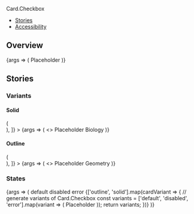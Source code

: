 


<Meta title="Components/Card2/Checkbox" component={Card.Checkbox} />

<PageHeader>Card.Checkbox</PageHeader>

- [Stories](#stories)
- [Accessibility](#accessibility)

## Overview

<Canvas>
  <Story name="Default">
    {args => (
      <Card.Checkbox {...args} width="150px" height="150px">
        <Card.CheckboxIndicator slot="top-left" />
        <Flex justifyContent="center" alignItems="center" fullHeight>
          <Text color="text-gray-50" size="xsmall" weight="bold">
            Placeholder
          </Text>
        </Flex>
      </Card.Checkbox>
    )}
  </Story>
</Canvas>

<ArgsTable story="Default" />

## Stories

### Variants

#### Solid

<Canvas>
  <Story
    name="Solid"
    decorators={[
      Story => (
        <div
          style={{
            background: 'var(--gray-30)',
            padding: 64,
            display: 'flex',
            justifyContent: 'space-evenly',
          }}
        >
          <Story />
        </div>
      ),
    ]}
  >
    {args => (
      <>
        <Card.Checkbox
          {...args}
          width="150px"
          height="150px"
          defaultChecked={true}
        >
          <Card.CheckboxIndicator slot="top-left" />
          <Flex justifyContent="center" alignItems="center" fullHeight>
            <Text color="text-gray-50" size="xsmall" weight="bold">
              Placeholder
            </Text>
          </Flex>
        </Card.Checkbox>
        <Card.Checkbox
          {...args}
          width="150px"
          height="150px"
          defaultChecked={true}
          style={{'--card-background-color': 'var(--green-20)'}}
        >
          <Card.CheckboxIndicator slot="top-left" />
          <Flex
            justifyContent="center"
            alignItems="center"
            fullHeight
            direction="column"
            gap="s"
          >
            <SubjectIcon type="biology" />
            <Text color="text-text-black" size="small" weight="bold">
              Biology
            </Text>
          </Flex>
        </Card.Checkbox>
      </>
    )}
  </Story>
</Canvas>

#### Outline

<Canvas>
  <Story
    name="Outline"
    decorators={[
      Story => (
        <div
          style={{
            padding: 64,
            display: 'flex',
            justifyContent: 'space-evenly',
          }}
        >
          <Story />
        </div>
      ),
    ]}
  >
    {args => (
      <>
        <Card.Checkbox
          {...args}
          width="150px"
          height="150px"
          defaultChecked={true}
        >
          <Card.CheckboxIndicator slot="top-left" />
          <Flex justifyContent="center" alignItems="center" fullHeight>
            <Text color="text-gray-50" size="xsmall" weight="bold">
              Placeholder
            </Text>
          </Flex>
        </Card.Checkbox>
        <Card.Checkbox
          {...args}
          variant="outline"
          width="150px"
          height="150px"
          defaultChecked={true}
        >
          <Card.CheckboxIndicator slot="top-left" />
          <Flex
            justifyContent="center"
            alignItems="center"
            fullHeight
            direction="column"
            gap="s"
          >
            <SubjectIcon type="geometry" />
            <Text color="text-text-black" size="small" weight="bold">
              Geometry
            </Text>
          </Flex>
        </Card.Checkbox>
      </>
    )}
  </Story>
</Canvas>

### States

<Canvas>
  <Story name="States">
    {args => (
      <StoryVariantTable>
        <thead>
          <tr>
            <th />
            <th>
              <Headline
                extraBold
                transform="uppercase"
                as="span"
                color="text-gray-40"
                size="medium"
              >
                default
              </Headline>
            </th>
            <th>
              <Headline
                extraBold
                transform="uppercase"
                as="span"
                color="text-gray-40"
                size="medium"
              >
                disabled
              </Headline>
            </th>
            <th>
              <Headline
                extraBold
                transform="uppercase"
                as="span"
                color="text-gray-40"
                size="medium"
              >
                error
              </Headline>
            </th>
          </tr>
        </thead>
        <tbody>
          {['outline', 'solid'].map(cardVariant => {
            // generate variants of Card.Checkbox
            const variants = ['default', 'disabled', 'error'].map(variant => (
              <td key={variant}>
                <Card.Checkbox
                  {...args}
                  variant={cardVariant}
                  width="150px"
                  height="150px"
                  disabled={variant === 'disabled'}
                  error={variant === 'error'}
                >
                  <Card.CheckboxIndicator slot="top-left" />
                  <Flex justifyContent="center" alignItems="center" fullHeight>
                    <Text color="text-gray-50" size="xsmall" weight="bold">
                      Placeholder
                    </Text>
                  </Flex>
                </Card.Checkbox>
              </td>
            ));
            return variants;
          })}
        </tbody>
      </StoryVariantTable>
    )}
  </Story>
</Canvas>
